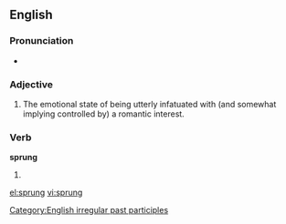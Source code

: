 {{see|Sprung}}

==English==

===Pronunciation===
*{{IPA|/'spɻʌɳ/}}
*:{{rhymes|ʌŋ}}

===Adjective===
{{en-adj}}
# {{context|ebonics|slang}} The emotional state of being utterly infatuated with (and somewhat implying controlled by) a romantic interest.

===Verb===
'''sprung'''
# {{past participle of|spring}}

[[Category:English irregular past participles]]

[[el:sprung]]
[[vi:sprung]]